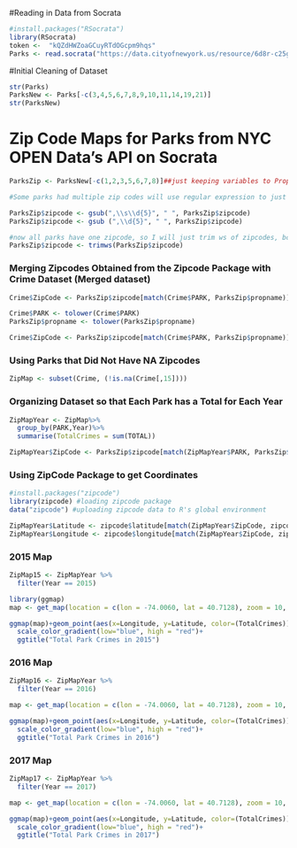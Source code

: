 #Reading in Data from Socrata 

```r
#install.packages("RSocrata")
library(RSocrata)
token <-  "kQZdHWZoaGCuyRTdOGcpm9hqs"
Parks <- read.socrata("https://data.cityofnewyork.us/resource/6d8r-c25g.json", app_token = token)
```

#Initial Cleaning of Dataset 

```r
str(Parks)
ParksNew <- Parks[-c(3,4,5,6,7,8,9,10,11,14,19,21)]
str(ParksNew)
```

# Zip Code Maps for Parks from NYC OPEN Data's API on Socrata 

```r
ParksZip <- ParksNew[-c(1,2,3,5,6,7,8)]##just keeping variables to Proper Names and ZipCode

#Some parks had multiple zip codes will use regular expression to just keep first zipcode, I know this isnt the best way, but this is a "rough" project 

ParksZip$zipcode <- gsub(",\\s\\d{5}", " ", ParksZip$zipcode)
ParksZip$zipcode <- gsub (",\\d{5}", " ", ParksZip$zipcode)

#now all parks have one zipcode, so I will just trim ws of zipcodes, bc they are funky 
ParksZip$zipcode <- trimws(ParksZip$zipcode)
```
### Merging Zipcodes Obtained from the Zipcode Package with Crime Dataset (Merged dataset)

```r
Crime$ZipCode <- ParksZip$zipcode[match(Crime$PARK, ParksZip$propname)]#okay initially this did not work because...the two datasets are in different cases 

Crime$PARK <- tolower(Crime$PARK)
ParksZip$propname <- tolower(ParksZip$propname)

Crime$ZipCode <- ParksZip$zipcode[match(Crime$PARK, ParksZip$propname)]#now it worked...obviously, there are still some missing values because not all parks were in the API 
``` 

### Using Parks that Did Not Have NA Zipcodes 

```r
ZipMap <- subset(Crime, (!is.na(Crime[,15])))
```

### Organizing Dataset so that Each Park has a Total for Each Year 

```r
ZipMapYear <- ZipMap%>%
  group_by(PARK,Year)%>%
  summarise(TotalCrimes = sum(TOTAL)) 

ZipMapYear$ZipCode <- ParksZip$zipcode[match(ZipMapYear$PARK, ParksZip$propname)]
```

### Using ZipCode Package to get Coordinates 

```r
#install.packages("zipcode")
library(zipcode) #loading zipcode package
data("zipcode") #uploading zipcode data to R's global environment

ZipMapYear$Latitude <- zipcode$latitude[match(ZipMapYear$ZipCode, zipcode$zip)]
ZipMapYear$Longitude <- zipcode$longitude[match(ZipMapYear$ZipCode, zipcode$zip)]
```

### 2015 Map 

```r
ZipMap15 <- ZipMapYear %>%
  filter(Year == 2015)

library(ggmap)
map <- get_map(location = c(lon = -74.0060, lat = 40.7128), zoom = 10, maptype = "hybrid", source = "google", color = "color")

ggmap(map)+geom_point(aes(x=Longitude, y=Latitude, color=(TotalCrimes)), data=ZipMap15, alpha=.5)+
  scale_color_gradient(low="blue", high = "red")+ 
  ggtitle("Total Park Crimes in 2015")
```

### 2016 Map

```r
ZipMap16 <- ZipMapYear %>%
  filter(Year == 2016)

map <- get_map(location = c(lon = -74.0060, lat = 40.7128), zoom = 10, maptype = "hybrid", source = "google", color = "color")

ggmap(map)+geom_point(aes(x=Longitude, y=Latitude, color=(TotalCrimes)), data=ZipMap16, alpha=.5)+
  scale_color_gradient(low="blue", high = "red")+ 
  ggtitle("Total Park Crimes in 2016")
```

### 2017 Map 

```r
ZipMap17 <- ZipMapYear %>%
  filter(Year == 2017)

map <- get_map(location = c(lon = -74.0060, lat = 40.7128), zoom = 10, maptype = "hybrid", source = "google", color = "color")

ggmap(map)+geom_point(aes(x=Longitude, y=Latitude, color=(TotalCrimes)), data=ZipMap17, alpha=.5)+
  scale_color_gradient(low="blue", high = "red")+ 
  ggtitle("Total Park Crimes in 2017")
```
